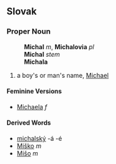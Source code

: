 ==Slovak==
===Proper Noun===
:'''Michal''' ''m'', '''Michalovia''' ''pl''
:'''Michal''' ''stem''
:'''Michala''' ''{{gensg}}''
:{{decpat}} {{chlap}}
# a boy's or man's name, [[Michael]]
====Feminine Versions====
* [[Michaela#Slovak|Michaela]] ''f''
====Derived Words====
* [[michalský]] -á -é
* [[Miško]] ''m''
* [[Mišo]] ''m''